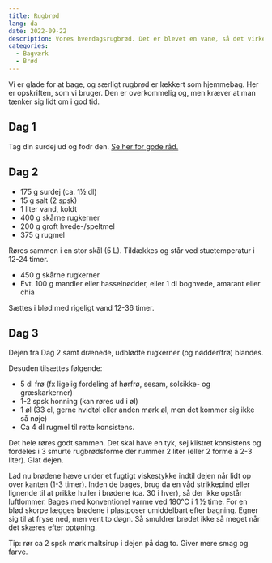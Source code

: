 ```yaml
---
title: Rugbrød
lang: da
date: 2022-09-22
description: Vores hverdagsrugbrød. Det er blevet en vane, så det virker!
categories: 
  - Bagværk
  - Brød
---
```


Vi er glade for at bage, og særligt rugbrød er lækkert som hjemmebag. Her er opskriften, som vi bruger. Den er overkommelig og, men kræver at man tænker sig lidt om i god tid.

## Dag 1

Tag din surdej ud og fodr den. [Se her for gode råd.](https://andreas.gdamsbo.dk/food/surdej.html)

## Dag 2

-   175 g surdej (ca. 1½ dl)
-   15 g salt (2 spsk)
-   1 liter vand, koldt
-   400 g skårne rugkerner
-   200 g groft hvede-/speltmel
-   375 g rugmel

Røres sammen i en stor skål (5 L). Tildækkes og står ved stuetemperatur i 12-24 timer.

-   450 g skårne rugkerner
-   Evt. 100 g mandler eller hasselnødder, eller 1 dl boghvede, amarant eller chia

Sættes i blød med rigeligt vand 12-36 timer.

## Dag 3

Dejen fra Dag 2 samt drænede, udblødte rugkerner (og nødder/frø) blandes.

Desuden tilsættes følgende:

-   5 dl frø (fx ligelig fordeling af hørfrø, sesam, solsikke- og græskarkerner)
-   1-2 spsk honning (kan røres ud i øl)
-   1 øl (33 cl, gerne hvidtøl eller anden mørk øl, men det kommer sig ikke så nøje)
-   Ca 4 dl rugmel til rette konsistens.

Det hele røres godt sammen. Det skal have en tyk, sej klistret konsistens og fordeles i 3 smurte rugbrødsforme der rummer 2 liter (eller 2 forme á 2-3 liter). Glat dejen.

Lad nu brødene hæve under et fugtigt viskestykke indtil dejen når lidt op over kanten (1-3 timer). Inden de bages, brug da en våd strikkepind eller lignende til at prikke huller i brødene (ca. 30 i hver), så der ikke opstår luftlommer. Bages med konventionel varme ved 180°C i 1 ½ time. For en blød skorpe lægges brødene i plastposer umiddelbart efter bagning. Egner sig til at fryse ned, men vent to døgn. Så smuldrer brødet ikke så meget når det skæres efter optøning.

Tip: rør ca 2 spsk mørk maltsirup i dejen på dag to. Giver mere smag og farve.
